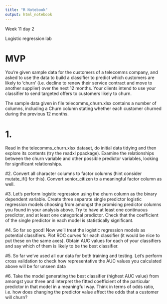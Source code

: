 ```yaml
---
title: "R Notebook"
output: html_notebook
---
```


Week 11 day 2

Logistic regression lab

# MVP

You’re given sample data for the customers of a telecomms company, and asked to use the data to build a classifier to predict which customers are likely to ‘churn’ (i.e. decline to renew their service contract and move to another supplier) over the next 12 months. Your clients intend to use your classifier to send targeted offers to customers likely to churn.

The sample data given in file telecomms_churn.xlsx contains a number of columns, including a Churn column stating whether each customer churned during the previous 12 months.

# 1.
Read in the telecomms_churn.xlsx dataset, do initial data tidying and then explore its contents (try the readxl ppackage). Examine the relationships between the churn variable and other possible predictor variables, looking for significant relationships.


#2.
Convert all character columns to factor columns (hint consider mutate_if() for this). Convert senior_citizen to a meaningful factor column as well.


#3.
Let’s perform logistic regression using the churn column as the binary dependent variable. Create three separate single predictor logistic regression models choosing from amongst the promising predictor columns you found in your analysis above. Try to have at least one continuous predictor, and at least one categorical predictor. Check that the coefficient of the single predictor in each model is statistically significant.


#4.
So far so good! Now we’ll treat the logistic regression models as potential classifiers. Plot ROC curves for each classifier (it would be nice to put these on the same axes). Obtain AUC values for each of your classifiers and say which of them is likely to be the best classifier.


#5.
So far we’ve used all our data for both training and testing. Let’s perform cross validation to check how representative the AUC values you calculated above will be for unseen data


#6.
Take the model generating the best classifier (highest AUC value) from amongst your three and interpret the fitted coefficient of the particular predictor in that model in a meaningful way. Think in terms of odds ratio, i.e. how does changing the predictor value affect the odds that a customer will churn?